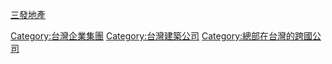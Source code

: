 [[三發地產|三發地產]]

[[Category:台灣企業集團|Category:台灣企業集團]]
[[Category:台灣建築公司|Category:台灣建築公司]]
[[Category:總部在台灣的跨國公司|Category:總部在台灣的跨國公司]]